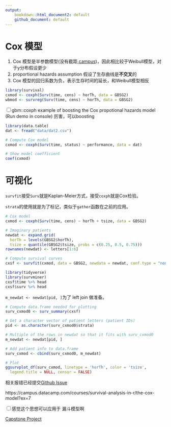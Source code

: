 ```yaml
---
output: 
    bookdown::html_document2: default
    github_document: default
---
```


# Cox 模型

1. Cox 模型是半参数模型(没有截距,[campus](https://campus.datacamp.com/courses/survival-analysis-in-r/the-cox-model?ex=1))，因此相比较于Weibull模型，对于y分布假设更少
1. proportional hazards assumption 假设了生存曲线是**不交叉**的
1. Cox 模型的回归系数为负，表示生存时间的延长，和Weibull模型相反

```r
library(survival)
cxmod <- coxph(Surv(time, cens) ~ horTh, data = GBSG2)
wbmod <- survreg(Surv(time, cens) ~ horTh, data = GBSG2)
```

<input type="checkbox" id="checkbox1" class="styled">gbm::coxph		example of boosting the Cox propotional hazards model	(Run demo in console)
厉害，可以boosting

```r
library(data.table)
dat <- fread("data/dat2.csv")
```

```r
# Compute Cox model
cxmod <- coxph(Surv(time, status) ~ performance, data = dat)

# Show model coefficient
coef(cxmod)
```

# 可视化

`survfit`接受`Surv`就是Kaplan-Meier方式，接受`coxph`就是Cox检验。

`strata`的使用就是为了标记，类似于`gather`函数在之前的应用。

```r
# Cox model
cxmod <- coxph(Surv(time, cens) ~ horTh + tsize, data = GBSG2)

# Imaginary patients
newdat <- expand.grid(
  horTh = levels(GBSG2$horTh),
  tsize = quantile(GBSG2$tsize, probs = c(0.25, 0.5, 0.75)))
rownames(newdat) <- letters[1:6]

# Compute survival curves
cxsf <- survfit(cxmod, data = GBSG2, newdata = newdat, conf.type = "none")

library(tidyverse)
library(survminer)
cxsf$time %>% head
cxsf$surv %>% head
```

`m_newdat <- newdat[pid, ]`为了 left join 做准备。

```r
# Compute data.frame needed for plotting
surv_cxmod0 <- surv_summary(cxsf)

# Get a character vector of patient letters (patient IDs)
pid <- as.character(surv_cxmod0$strata)

# Multiple of the rows in newdat so that it fits with surv_cxmod0
m_newdat <- newdat[pid, ]

# Add patient info to data.frame
surv_cxmod <- cbind(surv_cxmod0, m_newdat)

# Plot
ggsurvplot_df(surv_cxmod, linetype = 'horTh', color = 'tsize',
  legend.title = NULL, censor = FALSE)
```

相关报错已经提交[Github Issue](https://github.com/kassambara/survminer/issues/355)

https://campus.datacamp.com/courses/survival-analysis-in-r/the-cox-model?ex=7

<input type="checkbox" id="checkbox1" class="styled">感觉这个思想可以应用于 漏斗模型啊

[Capstone Project](https://wenwen.sogou.com/z/q702684389.htm)
